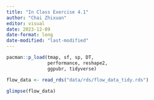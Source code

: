 ```yaml
---
title: "In Class Exercise 4.1"
author: "Chai Zhixuan"
editor: visual
date: 2023-12-09
date-format: long
date-modified: "last-modified"
---
```


```r
pacman::p_load(tmap, sf, sp, DT,
               performance, reshape2,
               ggpubr, tidyverse)
```

```r
flow_data <- read_rds("data/rds/flow_data_tidy.rds")
```

```r
glimpse(flow_data)
```
